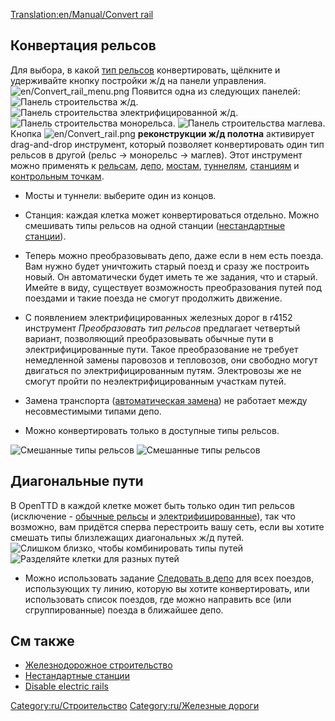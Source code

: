 [[Translation:en/Manual/Convert rail]]
{{ru/Необходимо сделать|поправить ссылки после перевода соответствующих страниц, поменять картинки}}
{{ru/Учебник}}
==Конвертация рельсов==
Для выбора, в какой [[ru/Manual/Типы железных дорог|тип рельсов]] конвертировать, щёлкните и удерживайте кнопку постройки ж/д на панели управления.
[[File:en/Convert rail menu.png|none]]
Появится одна из следующих панелей:
[[File:en/Railroad Construction.png|none|frame|[[ru/Manual/Железнодорожное строительство#Инструмент для строительства железной дороги|Панель строительства ж/д]].]]
[[File:en/Electrified Railway Construction.png|none|frame|Панель строительства электрифицированной ж/д.]]
[[File:en/Monorail Construction.png|none|frame|Панель строительства монорельса.]]
[[File:en/Maglev Construction.png|none|frame|Панель строительства маглева.]]
Кнопка [[File:en/Convert rail.png]] '''реконструкции ж/д полотна''' активирует drag-and-drop инструмент, который позволяет конвертировать один тип рельсов в другой (рельс -> монорельс -> маглев). Этот инструмент можно применять к [[ru/Manual/Строительство колеи|рельсам]], [[ru/Manual/Строительство депо|депо]], [[ru/Manual/Мосты|мостам]], [[ru/Manual/Туннели|туннелям]], [[ru/Manual/Станции|станциям]] и [[ru/Manual/Контрольные точки|контрольным точкам]].

* Мосты и туннели: выберите один из концов.

* Станция: каждая клетка может конвертироваться отдельно. Можно смешивать типы рельсов на одной станции ([[ru/Archive/Manual/Settings/Нестандартные станции|нестандартные станции]]).

* Теперь можно преобразовывать депо, даже если в нем есть поезда. Вам нужно будет уничтожить старый поезд и сразу же построить новый. Он автоматически будет иметь те же задания, что и старый. Имейте в виду, существует возможность преобразования путей под поездами и такие поезда не смогут продолжить движение.

* С появлением электрифицированных железных дорог в r4152 инструмент ''Преобразовать тип рельсов'' предлагает четвертый вариант, позволяющий преобразовывать обычные пути в электрифицированные пути. Такое преобразование не требует немедленной замены паровозов и тепловозов, они свободно могут двигаться по электрифицированным путям. Электровозы же не смогут пройти по неэлектрифицированным участкам путей.

* Замена транспорта ([[ru/Manual/Замена транспорта#Автоматическая замена|автоматическая замена]]) не работает между несовместимыми типами депо.

* Можно конвертировать только в доступные типы рельсов.
[[File:en/Convert station.png|left|frame|Смешанные типы рельсов]]
[[File:en/Convert rail tunnel.png|none|frame|Смешанные типы рельсов]]

==Диагональные пути==
В OpenTTD в каждой клетке может быть только один тип рельсов (исключение - [[ru/Manual/Железные дороги|обычные рельсы]] и [[ru/Manual/Электрифицированные железные дороги|электрифицированные]]), так что возможно, вам придётся сперва перестроить вашу сеть, если вы хотите смешать типы близлежащих диагональных ж/д путей.
[[File:en/Convert rail close.png|left|frame|Слишком близко, чтобы комбинировать типы путей]]
[[File:en/Convert rail good.png|none|frame|Разделяйте клетки для разных путей]] 

* Можно использовать задание [[ru/Manual/Задания#Следовать|Следовать в депо]] для всех поездов, использующих ту линию, которую вы хотите конвертировать, или использовать список поездов, где можно направить все (или сгруппированные) поезда в ближайшее депо.


==См также==
*[[ru/Manual/Железнодорожное строительство|Железнодорожное строительство]]
*[[ru/Archive/Manual/Settings/Нестандартные станции|Нестандартные станции]]
*[[ru/Archive/Manual/Settings/Расширенные настройки/Транспорт#Disable electric rails|Disable electric rails]]

[[Category:ru/Строительство]]
[[Category:ru/Железные дороги]]